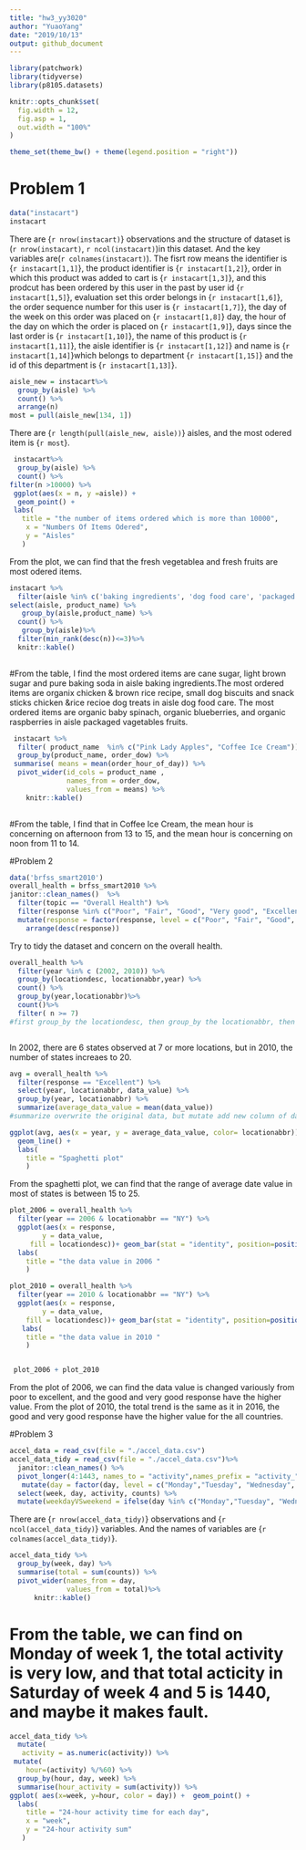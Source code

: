 ```yaml
---
title: "hw3_yy3020"
author: "YuaoYang"
date: "2019/10/13"
output: github_document
---
```


```r
library(patchwork)
library(tidyverse)
library(p8105.datasets)

knitr::opts_chunk$set(
  fig.width = 12,
  fig.asp = 1,
  out.width = "100%"
)

theme_set(theme_bw() + theme(legend.position = "right"))

```

# Problem 1

```r
data("instacart")
instacart
```
There are {`r nrow(instacart) `} observations and the structure of dataset is (`r nrow(instacart)`, `r ncol(instacart)`)in this dataset.
And the key variables are(`r colnames(instacart)`).  The fisrt row means the identifier is {`r instacart[1,1] `}, the product identifier is {`r instacart[1,2] `}, order in which this product was added to cart is {`r instacart[1,3] `}, and  this prodcut has been ordered by this user in the past by user id {`r instacart[1,5] `}, evaluation set this order belongs in {`r instacart[1,6] `},  the order sequence number for this user is {`r instacart[1,7] `}, the day of the week on this order was placed on {`r instacart[1,8] `} day,  the hour of the day on which the order is placed on {`r instacart[1,9] `}, days since the last order is {`r instacart[1,10] `}, the name of this product is {`r instacart[1,11] `}, the aisle identifier is {`r instacart[1,12] `}  and name is {`r instacart[1,14] `}which belongs to department {`r instacart[1,15] `} and the id of this department is {`r instacart[1,13] `}.

```r
aisle_new = instacart%>%
  group_by(aisle) %>%
  count() %>%
  arrange(n) 
most = pull(aisle_new[134, 1])

```
There are {`r length(pull(aisle_new, aisle)) `} aisles, and the most odered item is {`r most `}.

```r
 instacart%>%
  group_by(aisle) %>%
  count() %>%
filter(n >10000) %>%
 ggplot(aes(x = n, y =aisle)) +
  geom_point() +
 labs(
   title = "the number of items ordered which is more than 10000",
    x = "Numbers Of Items Odered",
    y = "Aisles"
   ) 

```
From the plot, we can find that the fresh vegetablea and fresh fruits are most odered items.
```r
instacart %>%
  filter(aisle %in% c('baking ingredients', 'dog food care', 'packaged vegetables fruits')) %>%
select(aisle, product_name) %>%
   group_by(aisle,product_name) %>%  
  count() %>% 
   group_by(aisle)%>%
  filter(min_rank(desc(n))<=3)%>%
  knitr::kable()
 
```

#From the table, I find the most ordered items are cane sugar, light brown sugar and pure baking soda in aisle baking ingredients.The most ordered items are organix chicken & brown rice recipe, small dog biscuits and snack sticks chicken &rice recioe dog treats in aisle dog food care. The most ordered items are organic baby spinach, organic blueberries, and organic raspberries in aisle packaged vagetables fruits.




```r

 instacart %>%
  filter( product_name  %in% c("Pink Lady Apples", "Coffee Ice Cream")) %>%
  group_by(product_name, order_dow) %>%
 summarise( means = mean(order_hour_of_day)) %>%
  pivot_wider(id_cols = product_name ,
              names_from = order_dow,
              values_from = means) %>%
    knitr::kable()
  
```

#From the table, I find that in Coffee Ice Cream, the mean hour is concerning on afternoon from 13 to 15, and the mean hour is concerning on noon from 11 to 14.

#Problem 2


```r
data('brfss_smart2010') 
overall_health = brfss_smart2010 %>%
janitor::clean_names()  %>%
  filter(topic == "Overall Health") %>%
  filter(response %in% c("Poor", "Fair", "Good", "Very good", "Excellent")) %>%
  mutate(response = factor(response, level = c("Poor", "Fair", "Good", "Very good", "Excellent"))) %>%
    arrange(desc(response))

```
Try to tidy the dataset and concern on the overall health.

```r
overall_health %>%
  filter(year %in% c (2002, 2010)) %>%
  group_by(locationdesc, locationabbr,year) %>%
  count() %>%
  group_by(year,locationabbr)%>%
  count()%>%
  filter( n >= 7)
#first group_by the locationdesc, then group_by the locationabbr, then count the observation in each group.



```
In 2002, there are 6 states observed at 7 or more locations, but in 2010, the number of states increaes to 20.

```r
avg = overall_health %>%
  filter(response == "Excellent") %>%
  select(year, locationabbr, data_value) %>%
  group_by(year, locationabbr) %>%
  summarize(average_data_value = mean(data_value))
#summarize overwrite the original data, but mutate add new column of data if the name is not same as the original one

ggplot(avg, aes(x = year, y = average_data_value, color= locationabbr)) +
  geom_line() +
  labs(
    title = "Spaghetti plot"
    )
```
From the spaghetti plot, we can find that the range of average date value in  most of states is between 15 to 25.
```r
plot_2006 = overall_health %>%
  filter(year == 2006 & locationabbr == "NY") %>% 
  ggplot(aes(x = response,
        y = data_value,
     fill = locationdesc))+ geom_bar(stat = "identity", position=position_dodge()) +
  labs(
    title = "the data value in 2006 "
    )

plot_2010 = overall_health %>%
  filter(year == 2010 & locationabbr == "NY") %>% 
  ggplot(aes(x = response,
        y = data_value,
    fill = locationdesc))+ geom_bar(stat = "identity", position=position_dodge()) +
   labs(
    title = "the data value in 2010 "
    )


 plot_2006 + plot_2010
```
From the plot of 2006, we can find the data value is changed variously from poor to excellent, and the good and very good response have the higher value.
From the plot of 2010, the total trend is the same as it in 2016, the good and very good response have the higher value for the all countries.


#Problem 3

```r
accel_data = read_csv(file = "./accel_data.csv")
accel_data_tidy = read_csv(file = "./accel_data.csv")%>% 
  janitor::clean_names() %>%
  pivot_longer(4:1443, names_to = "activity",names_prefix = "activity_", values_to = "counts") %>%
   mutate(day = factor(day, level = c("Monday","Tuesday", "Wednesday", "Thursday", "Friday", "Saturday", "Sunday"))) %>%
  select(week, day, activity, counts) %>%
  mutate(weekdayVSweekend = ifelse(day %in% c("Monday","Tuesday", "Wednesday", "Thursday", "Friday"),  "weekday", "weekend" )) 

```
There are {`r nrow(accel_data_tidy) `} observations and {`r ncol(accel_data_tidy) `} variables. And the names of  variables are {`r colnames(accel_data_tidy) `}.

```r
accel_data_tidy %>%
  group_by(week, day) %>%
  summarise(total = sum(counts)) %>%
  pivot_wider(names_from = day,
              values_from = total)%>%
      knitr::kable()


```


# From the table, we can find on Monday of week 1, the total activity is very low, and that total acticity in Saturday of week 4 and 5 is 1440, and maybe it makes fault.

```r
accel_data_tidy %>%
  mutate(
   activity = as.numeric(activity)) %>%
 mutate(
    hour=(activity) %/%60) %>%
  group_by(hour, day, week) %>%
  summarise(hour_activity = sum(activity)) %>%
ggplot( aes(x=week, y=hour, color = day)) +  geom_point() +
  labs(
    title = "24-hour activity time for each day",
    x = "week",
    y = "24-hour activity sum"
   ) 

```

